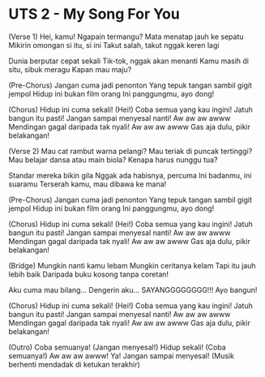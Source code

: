 # UTS 2 - My Song For You

(Verse 1) Hei, kamu! Ngapain termangu? Mata menatap jauh ke sepatu Mikirin omongan si itu, si ini Takut salah, takut nggak keren lagi

Dunia berputar cepat sekali Tik-tok, nggak akan menanti Kamu masih di situ, sibuk meragu Kapan mau maju?

(Pre-Chorus) Jangan cuma jadi penonton Yang tepuk tangan sambil gigit jempol Hidup ini bukan film orang Ini panggungmu, ayo dong!

(Chorus) Hidup ini cuma sekali! (Hei!) Coba semua yang kau ingini! Jatuh bangun itu pasti! Jangan sampai menyesal nanti! Aw aw aw awww Mendingan gagal daripada tak nyali! Aw aw aw awww Gas aja dulu, pikir belakangan!

(Verse 2) Mau cat rambut warna pelangi? Mau teriak di puncak tertinggi? Mau belajar dansa atau main biola? Kenapa harus nunggu tua?

Standar mereka bikin gila Nggak ada habisnya, percuma Ini badanmu, ini suaramu Terserah kamu, mau dibawa ke mana!

(Pre-Chorus) Jangan cuma jadi penonton Yang tepuk tangan sambil gigit jempol Hidup ini bukan film orang Ini panggungmu, ayo dong!

(Chorus) Hidup ini cuma sekali! (Hei!) Coba semua yang kau ingini! Jatuh bangun itu pasti! Jangan sampai menyesal nanti! Aw aw aw awww Mendingan gagal daripada tak nyali! Aw aw aw awww Gas aja dulu, pikir belakangan!

(Bridge) Mungkin nanti kamu lebam Mungkin ceritanya kelam Tapi itu jauh lebih baik Daripada buku kosong tanpa coretan!

Aku cuma mau bilang...  Dengerin aku... SAYANGGGGGGGG!!! Ayo bangun!


(Chorus) Hidup ini cuma sekali! (Hei!) Coba semua yang kau ingini! Jatuh bangun itu pasti! Jangan sampai menyesal nanti! Aw aw aw awww Mendingan gagal daripada tak nyali! Aw aw aw awww Gas aja dulu, pikir belakangan!

(Outro) Coba semuanya! (Jangan menyesal!) Hidup sekali! (Coba semuanya!) Aw aw aw awww! Ya! Jangan sampai menyesal! (Musik berhenti mendadak di ketukan terakhir)
